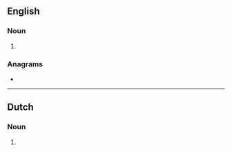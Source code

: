 ==English==

===Noun===
{{head|en|noun form}}

# {{plural of|en|cider}}

===Anagrams===
* {{anagrams|en|a=cdeirs|Redics|dicers|discer|scried}}

----

==Dutch==

===Noun===
{{head|nl|noun plural form}}

# {{plural of|nl|cider}}